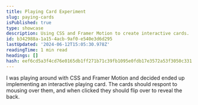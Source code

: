 ```yaml
---
title: Playing Card Experiment
slug: paying-cards
isPublished: true
type: showcase
description: Using CSS and Framer Motion to create interactive cards.
id: b342988a-1a15-4acb-9af0-e540e3d6d295
lastUpdated: '2024-06-12T15:05:30.978Z'
readingTime: 1 min read
headings: []
hash: eef6cd5a3f4cd76e0165db1ff271b71c39fb1095e0fdb17e3572a53f3050c331
---
```


I was playing around with CSS and Framer Motion and decided ended up implementing an interactive playing card.
The cards should respont to mousing over them, and when clicked they should flip over to reveal the back.

<CardCollection />

